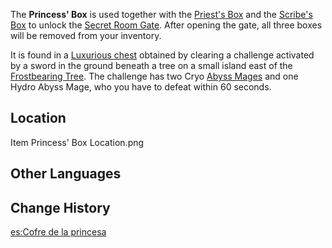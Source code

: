 {{Item Infobox
|id           = 100620
|image        = Item Box.png
|type         = Quest Items
|description  = A treasure box with a decorative pattern at the bottom. The ornamentation seems to be a part of a three-piece motif. Once the pattern is completed, a certain door may open.<br />"I'm afraid I can't finish the fresco".<br />"It's been a while since I last saw the blue sky and green grass. I don't know which hues to use to capture the landscape of thawing ice and snow that my father so longs for."<br />"By the time he comes back, everything will be back to how it was. But I can't take this cold anymore."<br />"Forgive me, Father. [[Ukko]], I'm sorry you had to see us like this."<br />"[[Imunlaukr]], I wish I could see you again..."
}}
The '''Princess' Box''' is used together with the [[Priest's Box]] and the [[Scribe's Box]] to unlock the [[Secret Room|Secret Room Gate]]. After opening the gate, all three boxes will be removed from your inventory.

It is found in a [[Chest|Luxurious chest]] obtained by clearing a challenge activated by a sword in the ground beneath a tree on a small island east of the [[Frostbearing Tree]]. The challenge has two Cryo [[Abyss Mages]] and one Hydro Abyss Mage, who you have to defeat within 60 seconds.

==Location==
<gallery hideaddbutton="true" captionalign="center">
Item Princess' Box Location.png
</gallery>

==Other Languages==
{{Other Languages
|en      = Princess' Box
|zhs     = 公主之匣
|zhs_rm  = Gōngzhǔ zhī Xiá
|zht     = 公主之匣
|zht_rm  = Gōngzhǔ zhī Xiá
|zh_tl   = 
|ja      = 姫の箱
|ja_rm   = Hime no Hako
|ja_tl   = 
|ko      = 공주의 함
|ko_rm   = Gongju-ui Ham
|ko_tl   = Chest of Princess
|es      = Cofre de la princesa
|es_tl   = 
|fr      = Coffre de la princesse
|fr_tl   = Princess' Chest
|ru      = Шкатулка принцессы
|ru_tl   = Princess' Casket
|th      = Princess' Box
|vi      = Chiếc Hộp Của Công Chúa
|vi_tl   = 
|de      = Schmuckkästchen der Prinzessin
|de_tl   = Jewelry Box of the Princess
|id      = Kotak Putri
|id_tl   = Princess Box
|pt      = Caixa da Princesa
|pt_tl   = 
}}

==Change History==
{{Change History|1.2}}
[[es:Cofre de la princesa]]